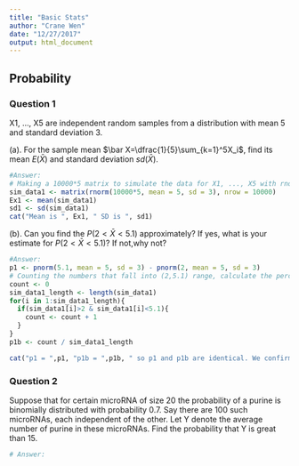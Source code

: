 ```yaml
---
title: "Basic Stats"
author: "Crane Wen"
date: "12/27/2017"
output: html_document
---
```


## Probability
### Question 1
X1, ..., X5 are independent random samples from a distribution with mean 5 and standard deviation 3.

(a). For the sample mean $\bar X=\dfrac{1}{5}\sum_{k=1}^5X_i$, find its mean $E(\bar X)$ and standard deviation 
$sd(\bar X)$.

```r
#Answer:
# Making a 10000*5 matrix to simulate the data for X1, ..., X5 with rnorm()
sim_data1 <- matrix(rnorm(10000*5, mean = 5, sd = 3), nrow = 10000)
Ex1 <- mean(sim_data1)
sd1 <- sd(sim_data1)
cat("Mean is ", Ex1, " SD is ", sd1)
```

(b). Can you find the $P(2<\bar X<5.1)$ approximately? If yes, what is your
estimate for $P(2<\bar X<5.1)$? If not,why not?

```r
#Answer:
p1 <- pnorm(5.1, mean = 5, sd = 3) - pnorm(2, mean = 5, sd = 3)
# Counting the numbers that fall into (2,5.1) range, calculate the percentage.
count <- 0
sim_data1_length <- length(sim_data1)
for(i in 1:sim_data1_length){
  if(sim_data1[i]>2 & sim_data1[i]<5.1){
    count <- count + 1
  }
}
p1b <- count / sim_data1_length

cat("p1 = ",p1, "p1b = ",p1b, " so p1 and p1b are identical. We confirm that we can find the probability!")
```

### Question 2
Suppose that for certain microRNA of size 20 the probability of a purine is binomially distributed with probability 0.7. Say there are 100 such microRNAs, each independent of the other. Let Y denote the average number of purine in these microRNAs. Find the probability that Y is great than 15.

```r
# Answer:

```

